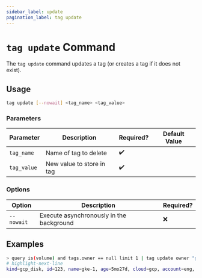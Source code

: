 ```yaml
---
sidebar_label: update
pagination_label: tag update
---
```


# `tag update` Command

The `tag update` command updates a tag (or creates a tag if it does not exist).

## Usage

```bash
tag update [--nowait] <tag_name> <tag_value>
```

### Parameters

| Parameter   | Description               | Required? | Default Value |
| ----------- | ------------------------- | --------- | ------------- |
| `tag_name`  | Name of tag to delete     | ✔️        |               |
| `tag_value` | New value to store in tag | ✔️        |               |

### Options

| Option     | Description                              | Required? |
| ---------- | ---------------------------------------- | --------- |
| `--nowait` | Execute asynchronously in the background | ❌        |

## Examples

```bash title="Update a tag using a format template"
> query is(volume) and tags.owner == null limit 1 | tag update owner "gen_{/ancestors.account.reported.name}_{name}"
# highlight-next-line
kind=gcp_disk, id=123, name=gke-1, age=5mo27d, cloud=gcp, account=eng, region=us-central1, zone=us-central1-c
```
